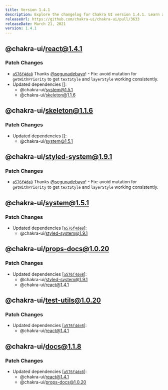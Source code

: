 ```yaml
---
title: Version 1.4.1
description: Explore the changelog for Chakra UI version 1.4.1. Learn about the latest features, bug fixes, and improvements.
releaseUrl: https://github.com/chakra-ui/chakra-ui/pull/3633
releaseDate: March 21, 2021
version: 1.4.1
---
```




## @chakra-ui/react@1.4.1

### Patch Changes

-   [`a576f4de8`](https://github.com/chakra-ui/chakra-ui/commit/a576f4de850706ea7088c8a6ea687269cad05e69)
    Thanks [@segunadebayo](https://github.com/segunadebayo)! - Fix: avoid mutation
    for `getWithPriority` to get `textStyle` and `layerStyle` working
    consistently.
-   Updated dependencies \[]:
    -   @chakra-ui/system@1.5.1
    -   @chakra-ui/skeleton@1.1.6

 ## @chakra-ui/skeleton@1.1.6

### Patch Changes

-   Updated dependencies \[]:
    -   @chakra-ui/system@1.5.1

 ## @chakra-ui/styled-system@1.9.1

### Patch Changes

-   [`a576f4de8`](https://github.com/chakra-ui/chakra-ui/commit/a576f4de850706ea7088c8a6ea687269cad05e69)
    Thanks [@segunadebayo](https://github.com/segunadebayo)! - Fix: avoid mutation
    for `getWithPriority` to get `textStyle` and `layerStyle` working
    consistently.

 ## @chakra-ui/system@1.5.1

### Patch Changes

-   Updated dependencies
    \[[`a576f4de8`](https://github.com/chakra-ui/chakra-ui/commit/a576f4de850706ea7088c8a6ea687269cad05e69)]:
    -   @chakra-ui/styled-system@1.9.1

 ## @chakra-ui/props-docs@1.0.20

### Patch Changes

-   Updated dependencies
    \[[`a576f4de8`](https://github.com/chakra-ui/chakra-ui/commit/a576f4de850706ea7088c8a6ea687269cad05e69)]:
    -   @chakra-ui/styled-system@1.9.1
    -   @chakra-ui/react@1.4.1

 ## @chakra-ui/test-utils@1.0.20

### Patch Changes

-   Updated dependencies
    \[[`a576f4de8`](https://github.com/chakra-ui/chakra-ui/commit/a576f4de850706ea7088c8a6ea687269cad05e69)]:
    -   @chakra-ui/react@1.4.1

 ## @chakra-ui/docs@1.1.8

### Patch Changes

-   Updated dependencies
    \[[`a576f4de8`](https://github.com/chakra-ui/chakra-ui/commit/a576f4de850706ea7088c8a6ea687269cad05e69)]:
    -   @chakra-ui/react@1.4.1
    -   @chakra-ui/props-docs@1.0.20
